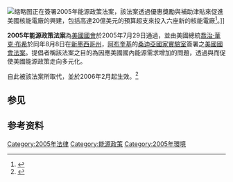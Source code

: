 [[File:2005_Energy_Policy_Act.jpg|缩略图]]正在簽署2005年能源政策法案，該法案透過優惠獎勵與補助津貼來促進美國核能電廠的興建，包括高達20億美元的預算超支來投入六座新的核能電廠<ref>{{Cite web|url=http://www.theguardian.com/commentisfree/2013/nov/08/reviving-nuclear-power-debates-is-a-distraction-we-need-to-use-less-energy|title=Reviving nuclear power debates is a distraction. We need to use less energy|author=John Quiggin|date=2013-11-08|work=The Guardian|accessdate=2016-07-05|archive-date=2013-11-08|archive-url=https://web.archive.org/web/20131108225211/http://www.theguardian.com/commentisfree/2013/nov/08/reviving-nuclear-power-debates-is-a-distraction-we-need-to-use-less-energy|dead-url=no}}</ref>。]]

'''2005年能源政策法案'''為[[美国国会|美國國會]]於2005年7月29日通過，並由美國總統[[乔治·沃克·布什|喬治·華克·布希]]於同年8月8日在[[新墨西哥州|新墨西哥州]]，[[阿布奎基|阿布奎基]]的[[桑迪亞國家實驗室|桑迪亞國家實驗室]]簽署之[[美國國會法案|美國國會法案]]。提倡者稱該法案之目的為因應美國國內能源需求增加的問題，透過{{link-en|租稅減免|Energy subsidies}}與{{link-en|債務擔保|Loan guarantee}}而促使美國能源政策走向多元化。

{{link-en|1935年公用事業控股公司法|Public Utility Holding Company Act of 1935}}自此被該法案所取代，並於2006年2月起生效。<ref name="repeal">{{Cite web|url=https://www.ferc.gov/whats-new/comm-meet/042006/M-1.pdf|title=Repeal of the Public Utility Holding Company Act of 1935 and Enactment of the Public Utility Holding Company Act of 2005|accessdate=2014-04-12|date=2006-04-24|website=www.ferc.gov|archive-date=2016-12-20|archive-url=https://web.archive.org/web/20161220231521/https://ferc.gov/whats-new/comm-meet/042006/M-1.pdf|dead-url=yes}}</ref>

== 参见 ==

== 参考资料 ==
{{Reflist|2}}

[[Category:2005年法律|Category:2005年法律]]
[[Category:能源政策|Category:能源政策]]
[[Category:2005年環境|Category:2005年環境]]
{{法律小作品}}